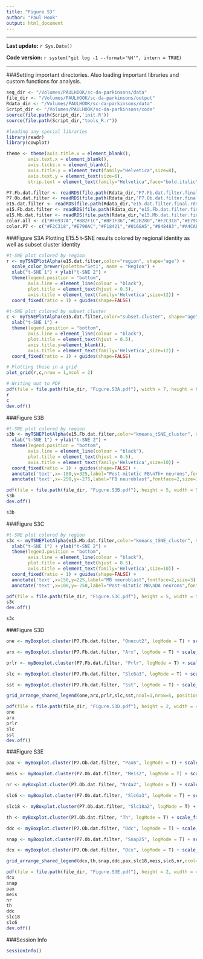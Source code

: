 ```yaml
---
title: "Figure S3"
author: "Paul Hook"
output: html_document
---
```


***
**Last update:** `r Sys.Date()`

**Code version:** `r system("git log -1 --format='%H'", intern = TRUE)`  

***

###Setting important directories. 
Also loading important libraries and custom functions for analysis.
```r
seq_dir <- "/Volumes/PAULHOOK/sc-da-parkinsons/data"
file_dir <- "/Volumes/PAULHOOK/sc-da-parkinsons/output"
Rdata_dir <- "/Volumes/PAULHOOK/sc-da-parkinsons/data"
Script_dir <- "/Volumes/PAULHOOK/sc-da-parkinsons/code"
source(file.path(Script_dir,'init.R'))
source(file.path(Script_dir,"tools_R.r"))

#loading any special libraries
library(readr)
library(cowplot)
```

```r
theme <- theme(axis.title.x = element_blank(),
        axis.text.x = element_blank(),
        axis.ticks.x = element_blank(),
        axis.title.y = element_text(family="Helvetica",size=8),
        axis.text.y = element_text(size=6),
        strip.text = element_text(family="Helvetica",face="bold.italic",size=10))

```

```r
P7.Fb.dat.filter <- readRDS(file.path(Rdata_dir,"P7.Fb.dat.filter.final.Rds"))
P7.Ob.dat.filter <- readRDS(file.path(Rdata_dir,"P7.Ob.dat.filter.final.Rds"))
e15.dat.filter <- readRDS(file.path(Rdata_dir,"e15.dat.filter.final.rds"))
e15.Fb.dat.filter <- readRDS(file.path(Rdata_dir,"e15.Fb.dat.filter.final.rds"))
e15.Mb.dat.filter <- readRDS(file.path(Rdata_dir,"e15.Mb.dat.filter.final.rds"))
color.all <- c("#F6937A","#882F1C","#BF1F36","#C2B280","#F2C318","#E790AC","#F18421","#0168A5","#848483","#A4CAEB","#885793","#008957","#222222")
color.P7 <- c("#F2C318","#E790AC","#F18421","#0168A5","#848483","#A4CAEB","#885793","#008957","#222222")
```

###Figure S3A
Plotting E15.5 t-SNE results colored by regional identity as well as subset cluster identity
```r
#t-SNE plot colored by region
r <- myTSNEPlotAlpha(e15.dat.filter,color="region", shape="age") +
  scale_color_brewer(palette="Set1", name = "Region") +
  xlab("t-SNE 1") + ylab("t-SNE 2") +
  theme(legend.position = "bottom",
        axis.line = element_line(colour = "black"),
        plot.title = element_text(hjust = 0.5),
        axis.title = element_text(family='Helvetica',size=12)) +
  coord_fixed(ratio = 1) + guides(shape=FALSE) 

#t-SNE plot colored by subset cluster
c <- myTSNEPlotAlpha(e15.dat.filter,color="subset.cluster", shape="age") + scale_color_manual(values=color.all[1:4], name = "Subset Cluster") +
  xlab("t-SNE 1") +
  theme(legend.position = "bottom", 
        axis.line = element_line(colour = "black"),
        plot.title = element_text(hjust = 0.5),
        axis.title.y=element_blank(),
        axis.title = element_text(family='Helvetica',size=12)) +
  coord_fixed(ratio = 1) + guides(shape=FALSE)

# Plotting these in a grid
plot_grid(r,c,nrow = 1,ncol = 2)

# Writing out to PDF
pdf(file = file.path(file_dir, "Figure.S3A.pdf"), width = 7, height = 6)
r
c
dev.off()

```

###Figure S3B
```r
#t-SNE plot colored by region
s3b <- myTSNEPlotAlpha(e15.Fb.dat.filter,color="kmeans_tSNE_cluster", shape="age") + scale_color_manual(values=color.all[1:2], name = "Subset Cluster") +
  xlab("t-SNE 1") + ylab("t-SNE 2") +
  theme(legend.position = "bottom", 
        axis.line = element_line(colour = "black"),
        plot.title = element_text(hjust = 0.5),
        axis.title = element_text(family='Helvetica',size=10)) +
  coord_fixed(ratio = 1) + guides(shape=FALSE) +
  annotate('text',x=-180,y=325,label="Post-mitotic FB\nTh+ neurons",fontface=2,size=3) +
  annotate('text',x=-250,y=-275,label="FB neuroblast",fontface=2,size=3)

pdf(file = file.path(file_dir, "Figure.S3B.pdf"), height = 5, width = 5)
s3b
dev.off()

s3b
```

###Figure S3C
```r
#t-SNE plot colored by region
s3c <- myTSNEPlotAlpha(e15.Mb.dat.filter,color="kmeans_tSNE_cluster", shape="age") + scale_color_manual(values=color.all[3:4], name = "Subset Cluster") +
  xlab("t-SNE 1") + ylab("t-SNE 2") +
  theme(legend.position = "bottom", 
        axis.line = element_line(colour = "black"),
        plot.title = element_text(hjust = 0.5),
        axis.title = element_text(family='Helvetica',size=10)) +
  coord_fixed(ratio = 1) + guides(shape=FALSE) +
  annotate('text',x=150,y=225,label="MB neuroblast",fontface=2,size=3) +
  annotate('text',x=100,y=-250,label="Post-mitotic MB\nDA neurons",fontface=2,size=3)

pdf(file = file.path(file_dir, "Figure.S3C.pdf"), height = 5, width = 5)
s3c
dev.off()

s3c
```

###Figure S3D
```r
one <- myBoxplot.cluster(P7.Fb.dat.filter, "Onecut2", logMode = T) + scale_fill_manual(values = color.P7[1:2], name = "P7 FB Cluster") + theme 

arx <- myBoxplot.cluster(P7.Fb.dat.filter, "Arx", logMode = T) + scale_fill_manual(values = color.P7[1:2], name = "P7 FB Cluster") + scale_y_continuous(breaks = c(0,1,2,3)) + theme

prlr <- myBoxplot.cluster(P7.Fb.dat.filter, "Prlr", logMode = T) + scale_fill_manual(values = color.P7[1:2], name = "P7 FB Cluster") + scale_y_continuous(breaks = c(0,1,2,3)) + theme

slc <- myBoxplot.cluster(P7.Fb.dat.filter, "Slc6a3", logMode = T) + scale_fill_manual(values = color.P7[1:2], name = "P7 FB Cluster") + theme

sst <- myBoxplot.cluster(P7.Fb.dat.filter, "Sst", logMode = T) + scale_fill_manual(values = color.P7[1:2], name = "P7 FB Cluster") + scale_y_continuous(breaks = c(0,2,4,6,8)) + theme

grid_arrange_shared_legend(one,arx,prlr,slc,sst,ncol=1,nrow=5, position = "bottom")

pdf(file = file.path(file_dir, "Figure.S3D.pdf"), height = 2, width = 4)
one
arx
prlr
slc
sst
dev.off()
```

###Figure S3E
```r
pax <- myBoxplot.cluster(P7.Ob.dat.filter, "Pax6", logMode = T) + scale_fill_manual(values = color.P7[7:9], name = "P7 OB Cluster") + theme

meis <- myBoxplot.cluster(P7.Ob.dat.filter, "Meis2", logMode = T) + scale_fill_manual(values = color.P7[7:9], name = "P7 OB Cluster") + theme

nr <- myBoxplot.cluster(P7.Ob.dat.filter, "Nr4a2", logMode = T) + scale_fill_manual(values = color.P7[7:9], name = "P7 OB Cluster") + theme

slc6 <- myBoxplot.cluster(P7.Ob.dat.filter, "Slc6a3", logMode = T) + scale_fill_manual(values = color.P7[7:9], name = "P7 OB Cluster") + theme

slc18 <- myBoxplot.cluster(P7.Ob.dat.filter, "Slc18a2", logMode = T) + scale_fill_manual(values = color.P7[7:9], name = "P7 OB Cluster") + theme

th <- myBoxplot.cluster(P7.Ob.dat.filter, "Th", logMode = T) + scale_fill_manual(values = color.P7[7:9], name = "P7 OB Cluster") + theme

ddc <- myBoxplot.cluster(P7.Ob.dat.filter, "Ddc", logMode = T) + scale_fill_manual(values = color.P7[7:9], name = "P7 OB Cluster")  + theme

snap <- myBoxplot.cluster(P7.Ob.dat.filter, "Snap25", logMode = T) + scale_fill_manual(values = color.P7[7:9], name = "P7 OB Cluster") + theme

dcx <- myBoxplot.cluster(P7.Ob.dat.filter, "Dcx", logMode = T) + scale_fill_manual(values = color.P7[7:9], name = "P7 OB Cluster") + theme

grid_arrange_shared_legend(dcx,th,snap,ddc,pax,slc18,meis,slc6,nr,ncol=2,nrow=5, position = "bottom")

pdf(file = file.path(file_dir, "Figure.S3E.pdf"), height = 2, width = 4)
dcx
snap
pax
meis
nr
th
ddc
slc18
slc6
dev.off()

```

###Session Info
```r
sessionInfo()
```
